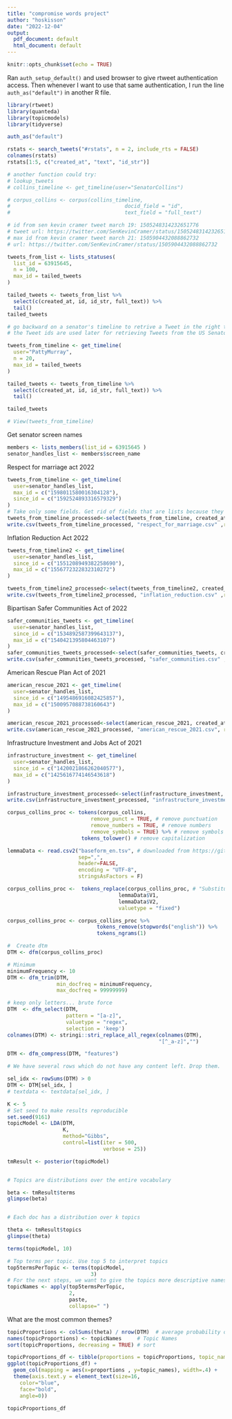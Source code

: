 ```yaml
---
title: "compromise words project"
author: "hoskisson"
date: "2022-12-04"
output:
  pdf_document: default
  html_document: default
---
```


```r
knitr::opts_chunk$set(echo = TRUE)
```

Ran `auth_setup_default()` and used browser to give rtweet authentication access.
Then whenever I want to use that same authentication, I run the line `auth_as("default")` in another R file.

```r
library(rtweet)
library(quanteda)
library(topicmodels)
library(tidyverse)
```

```r
auth_as("default")
```

```r
rstats <- search_tweets("#rstats", n = 2, include_rts = FALSE)
colnames(rstats)
rstats[1:5, c("created_at", "text", "id_str")]
```

```r
# another function could try:
# lookup_tweets
# collins_timeline <- get_timeline(user="SenatorCollins")

# corpus_collins <- corpus(collins_timeline, 
#                                     docid_field = "id",
#                                     text_field = "full_text")

# id from sen kevin cramer tweet march 19: 1505248314232651776
# tweet url: https://twitter.com/SenKevinCramer/status/1505248314232651776
# max id from kevin cramer tweet march 21: 1505904432088862732
# url: https://twitter.com/SenKevinCramer/status/1505904432088862732

tweets_from_list <- lists_statuses(
  list_id = 63915645,
  n = 100,
  max_id = tailed_tweets
)

tailed_tweets <- tweets_from_list %>%
  select(c(created_at, id, id_str, full_text)) %>%
  tail()
tailed_tweets
```


```r
# go backward on a senator's timeline to retrive a Tweet in the right timeframe
# the Tweet ids are used later for retrieving Tweets from the US Senator list

tweets_from_timeline <- get_timeline(
  user="PattyMurray",
  n = 20,
  max_id = tailed_tweets
)

tailed_tweets <- tweets_from_timeline %>%
  select(c(created_at, id, id_str, full_text)) %>%
  tail()

tailed_tweets

# View(tweets_from_timeline)
```

Get senator screen names
```r
members <- lists_members(list_id = 63915645 )
senator_handles_list <- members$screen_name
```

Respect for marriage act 2022
```r
tweets_from_timeline <- get_timeline(
  user=senator_handles_list,
  max_id = c("1598011580016304128"),
  since_id = c("1592524893316579329")
)
# Take only some fields. Get rid of fields that are lists because they cause an error
tweets_from_timeline_processed<-select(tweets_from_timeline, created_at, id, id_str, full_text, text)
write.csv(tweets_from_timeline_processed, "respect_for_marriage.csv" ,row.names = FALSE)
```

Inflation Reduction Act 2022
```r
tweets_from_timeline2 <- get_timeline(
  user=senator_handles_list,
  since_id = c("1551208949382258690"),
  max_id = c("1556772322832310272")
)

tweets_from_timeline2_processed<-select(tweets_from_timeline2, created_at, id, id_str, full_text, text)
write.csv(tweets_from_timeline2_processed, "inflation_reduction.csv" ,row.names = FALSE)
```

Bipartisan Safer Communities Act of 2022

```r
safer_communities_tweets <- get_timeline(
  user=senator_handles_list,
  since_id = c("1534892587399643137"),
  max_id = c("1540421395804463107")
)
safer_communities_tweets_processed<-select(safer_communities_tweets, created_at, id, id_str, full_text, text)
write.csv(safer_communities_tweets_processed, "safer_communities.csv" ,row.names = FALSE)
```

American Rescue Plan Act of 2021
```r
american_rescue_2021 <- get_timeline(
  user=senator_handles_list,
  since_id = c("1495486916082425857"),
  max_id = c("1500957088738160643")
)

american_rescue_2021_processed<-select(american_rescue_2021, created_at, id, id_str, full_text, text)
write.csv(american_rescue_2021_processed, "american_rescue_2021.csv", row.names = FALSE)
```


Infrastructure Investment and Jobs Act of 2021
```r
infrastructure_investment <- get_timeline(
  user=senator_handles_list,
  since_id = c("1420021866262040577"),
  max_id = c("1425616774146543618")
)

infrastructure_investment_processed<-select(infrastructure_investment, created_at, id, id_str, full_text, text)
write.csv(infrastructure_investment_processed, "infrastructure_investment.csv", row.names = FALSE)
```



```r
corpus_collins_proc <- tokens(corpus_collins, 
                           remove_punct = TRUE, # remove punctuation
                           remove_numbers = TRUE, # remove numbers
                           remove_symbols = TRUE) %>% # remove symbols (for social media data, could remove everything except letters)
                        tokens_tolower() # remove capitalization
```


```r
lemmaData <- read.csv2("baseform_en.tsv", # downloaded from https://github.com/tm4ss/tm4ss.github.io/tree/master/resources
                       sep=",", 
                       header=FALSE, 
                       encoding = "UTF-8", 
                       stringsAsFactors = F)
```

```r
corpus_collins_proc <-  tokens_replace(corpus_collins_proc, # "Substitute token types based on vectorized one-to-one matching"
                                    lemmaData$V1, 
                                    lemmaData$V2,
                                    valuetype = "fixed") 

```

```r
corpus_collins_proc <- corpus_collins_proc %>%
                             tokens_remove(stopwords("english")) %>%
                             tokens_ngrams(1) 
```

```r
#  Create dtm
DTM <- dfm(corpus_collins_proc)

# Minimum
minimumFrequency <- 10
DTM <- dfm_trim(DTM, 
                min_docfreq = minimumFrequency,
                max_docfreq = 99999999)

# keep only letters... brute force
DTM  <- dfm_select(DTM, 
                   pattern = "[a-z]", 
                   valuetype = "regex", 
                   selection = 'keep')
colnames(DTM) <- stringi::stri_replace_all_regex(colnames(DTM), 
                                                 "[^_a-z]","")

DTM <- dfm_compress(DTM, "features")

# We have several rows which do not have any content left. Drop them.

sel_idx <- rowSums(DTM) > 0
DTM <- DTM[sel_idx, ]
# textdata <- textdata[sel_idx, ]
```



```r
K <- 5
# Set seed to make results reproducible
set.seed(9161)
topicModel <- LDA(DTM, 
                  K, 
                  method="Gibbs", 
                  control=list(iter = 500, 
                               verbose = 25))
```

```r
tmResult <- posterior(topicModel)


# Topics are distributions over the entire vocabulary

beta <- tmResult$terms
glimpse(beta)


# Each doc has a distribution over k topics

theta <- tmResult$topics
glimpse(theta)               

terms(topicModel, 10)

# Top terms per topic. Use top 5 to interpret topics
top5termsPerTopic <- terms(topicModel, 
                           3)
# For the next steps, we want to give the topics more descriptive names than just numbers. Therefore, we simply concatenate the five most likely terms of each topic to a string that represents a pseudo-name for each topic.
topicNames <- apply(top5termsPerTopic, 
                    2, 
                    paste, 
                    collapse=" ")
```

What are the most common themes?
```r

topicProportions <- colSums(theta) / nrow(DTM)  # average probability over all paragraphs
names(topicProportions) <- topicNames     # Topic Names
sort(topicProportions, decreasing = TRUE) # sort
```

```r
topicProportions_df <- tibble(proportions = topicProportions, topic_names = names(topicProportions))
ggplot(topicProportions_df) +
  geom_col(mapping = aes(x=proportions , y=topic_names), width=.4) +
  theme(axis.text.y = element_text(size=16, 
    color="blue", 
    face="bold",
    angle=0))
```

```r
topicProportions_df
```

